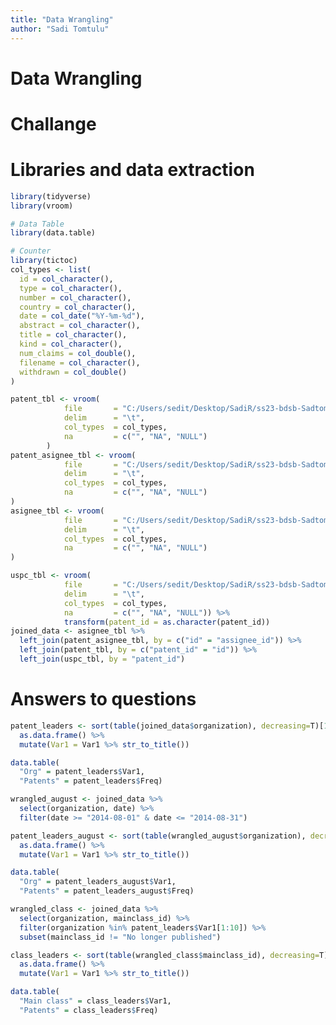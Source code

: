 ```yaml
---
title: "Data Wrangling"
author: "Sadi Tomtulu"
---
```


# Data Wrangling

# Challange

# Libraries and data extraction

```r
library(tidyverse)
library(vroom)

# Data Table
library(data.table)

# Counter
library(tictoc)
col_types <- list(
  id = col_character(),
  type = col_character(),
  number = col_character(),
  country = col_character(),
  date = col_date("%Y-%m-%d"),
  abstract = col_character(),
  title = col_character(),
  kind = col_character(),
  num_claims = col_double(),
  filename = col_character(),
  withdrawn = col_double()
)

patent_tbl <- vroom(
            file       = "C:/Users/sedit/Desktop/SadiR/ss23-bdsb-Sadtom98/content/01_journal/03_data_wrangling_/patent.tsv", 
            delim      = "\t", 
            col_types  = col_types,
            na         = c("", "NA", "NULL")
        )
patent_asignee_tbl <- vroom(
            file       = "C:/Users/sedit/Desktop/SadiR/ss23-bdsb-Sadtom98/content/01_journal/03_data_wrangling_/patent_assignee.tsv", 
            delim      = "\t", 
            col_types  = col_types,
            na         = c("", "NA", "NULL")
)
asignee_tbl <- vroom(
            file       = "C:/Users/sedit/Desktop/SadiR/ss23-bdsb-Sadtom98/content/01_journal/03_data_wrangling_/assignee.tsv", 
            delim      = "\t", 
            col_types  = col_types,
            na         = c("", "NA", "NULL")
)

uspc_tbl <- vroom(
            file       = "C:/Users/sedit/Desktop/SadiR/ss23-bdsb-Sadtom98/content/01_journal/03_data_wrangling_/uspc.tsv", 
            delim      = "\t", 
            col_types  = col_types,
            na         = c("", "NA", "NULL")) %>%
            transform(patent_id = as.character(patent_id))
joined_data <- asignee_tbl %>%
  left_join(patent_asignee_tbl, by = c("id" = "assignee_id")) %>%
  left_join(patent_tbl, by = c("patent_id" = "id")) %>%
  left_join(uspc_tbl, by = "patent_id")
```

# Answers to questions

```r
patent_leaders <- sort(table(joined_data$organization), decreasing=T)[1:10] %>%
  as.data.frame() %>%
  mutate(Var1 = Var1 %>% str_to_title())

data.table(
  "Org" = patent_leaders$Var1,
  "Patents" = patent_leaders$Freq)

wrangled_august <- joined_data %>% 
  select(organization, date) %>%
  filter(date >= "2014-08-01" & date <= "2014-08-31")

patent_leaders_august <- sort(table(wrangled_august$organization), decreasing=T)[1:10] %>%
  as.data.frame() %>%
  mutate(Var1 = Var1 %>% str_to_title())

data.table(
  "Org" = patent_leaders_august$Var1,
  "Patents" = patent_leaders_august$Freq)

wrangled_class <- joined_data %>%
  select(organization, mainclass_id) %>%
  filter(organization %in% patent_leaders$Var1[1:10]) %>% 
  subset(mainclass_id != "No longer published")

class_leaders <- sort(table(wrangled_class$mainclass_id), decreasing=T)[1:5] %>% 
  as.data.frame() %>%
  mutate(Var1 = Var1 %>% str_to_title())

data.table(
  "Main class" = class_leaders$Var1,
  "Patents" = class_leaders$Freq)
```
